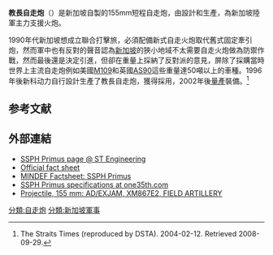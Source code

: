 {{Infobox Weapon
|name= SSPH 教長自走炮
|image= [[File:SSPH1_PRIMUS.jpg|300px]]
|caption=教長自走炮 (2007)
|origin= {{SGP}}
|type= [[自走炮|自走炮]]
<!-- Type selection -->
|is_ranged= yes
|is_artillery= yes
|is_vehicle= yes
<!-- Service history -->
|service= 2002 - 
|used_by= [[新加坡陸軍|新加坡陸軍]]
|wars=
<!-- Production history -->
|designer= {{tsl|en|ST Kinetics|新加坡科技動力有限公司}}
|design_date= 1996
|manufacturer= {{tsl|en|ST Kinetics|新加坡科技動力有限公司}}
|production_date= 2000
|number=
|variants=
<!-- General specifications -->
|length=底盤: {{convert|6.6|m|ftin}} <br>車體: {{convert|10.21|m|ftin|abbr=on}}
|width=底盤: {{convert|2.8|m|ftin|abbr=on}} <br>車體: {{convert|3.0|m|ftin|abbr=on}}
|height= {{convert|3.28|m|ftin|abbr=on}}
|weight=戰鬥全重: 28.3公噸
|suspension=扭力桿
|speed= {{convert|50|km/h|mph|abbr=on}}
|vehicle_range= {{convert|350|km|mi|abbr=on}}
<!-- Ranged weapon specifications -->
|cartridge= 155 mm 北約砲彈
|caliber= 155 mm 39 倍徑
|action=
|rate=Burst: 3 發/20 秒<br>最大: 6 rpm<br>普通: 2 rpm
|velocity=
|range=
|max_range= {{convert|30|km|mi|abbr=on}} 
|feed=
|sights=
<!-- Artillery specifications -->
|breech= 半自動裝填和自動帶彈機
|recoil=
|elevation= -5°/+75°
|traverse= 360°
<!-- Vehicle specifications -->
|primary_armament= 155 mm 榴彈砲
|secondary_armament= 1× 7.62 mm GPMG機槍
|armour= 25 mm 鋼板
|engine=  DDC 6V 92TA柴油機
|crew=4 (車長, 駕駛, 裝填手, 彈藥手)
|engine_power={{convert|550|hp|kW|lk=in}}
|pw_ratio=19.43 hp/tonne
}}

'''教長自走炮'''（{{lang-en|''SSPH Primus''}}）是新加坡自製的155mm短程自走炮，由{{tsl|en|ST Kinetics|新加坡科技動力有限公司}}設計和生產，為新加坡陸軍主力支援火炮。

1990年代新加坡想成立聯合打擊旅，必須配備新式自走火炮取代舊式固定牽引炮，然而軍中也有反對的聲音認為[[新加坡|新加坡]]的狹小地域不太需要自走火炮做為防禦作戰，然而最後還是決定引進，但卻在重量上採納了反對派的意見，屏除了採購當時世界上主流自走炮例如美國[[M109自走砲|M109]]和英國[[AS90|AS90]]這些重量達50噸以上的車種。1996年後新科动力自行設計生產了教長自走炮，獲得採用，2002年後[[量產|量產]]裝備。<ref>The Straits Times (reproduced by DSTA). 2004-02-12. Retrieved 2008-09-29.</ref>

==参考文献==
{{reflist}}

==外部連結==
*[http://www.youtube.com/watch?v=-bicJjG4MY4 SSPH Primus page @ ST Engineering] {{Wayback|url=http://www.youtube.com/watch?v=-bicJjG4MY4 |date=20140606120826 }}
*[https://web.archive.org/web/20110928071535/http://www.stengg.com/upload/934MbMkBL5D2UYjKi6F.pdf Official fact sheet]
*[http://www.mindef.gov.sg/weapons/sph/ MINDEF Factsheet: SSPH Primus] {{Wayback|url=http://www.mindef.gov.sg/weapons/sph/ |date=20050404151053 }}
*[http://www.one35th.com/bionix/sph155_spec.htm SSPH Primus specifications at one35th.com] {{Wayback|url=http://www.one35th.com/bionix/sph155_spec.htm |date=20120614072425 }}
*[http://www.janes.com/extracts/extract/jah/jah_0468.html Projectile, 155 mm: AD/EXJAM, XM867E2, FIELD ARTILLERY] {{Wayback|url=http://www.janes.com/extracts/extract/jah/jah_0468.html |date=20080925161101 }}

{{新加坡科技工程有限公司}}
[[分類:自走炮|分類:自走炮]]
[[分類:新加坡軍事|分類:新加坡軍事]]